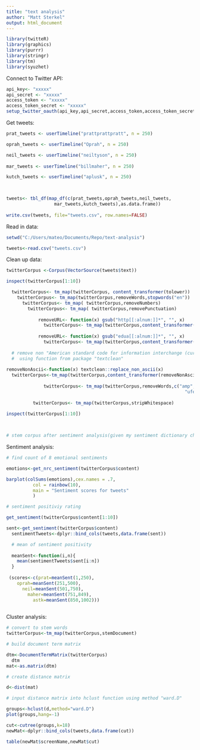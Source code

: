 ```yaml
---
title: "text analysis"
author: "Matt Sterkel"
output: html_document
---
```


```r
library(twitteR)
library(graphics)
library(purrr)
library(stringr) 
library(tm)
library(syuzhet)
```

Connect to Twitter API:

```r

api_key<- "xxxxx"
api_secret <- "xxxxx"
access_token <- "xxxxx"
access_token_secret <- "xxxxx"
setup_twitter_oauth(api_key,api_secret,access_token,access_token_secret)
```


Get tweets:

```r

prat_tweets <- userTimeline("prattprattpratt", n = 250)

oprah_tweets <- userTimeline("Oprah", n = 250)

neil_tweets <- userTimeline("neiltyson", n = 250)
 
mar_tweets <- userTimeline("billmaher", n = 250)

kutch_tweets <- userTimeline("aplusk", n = 250)
  


tweets<- tbl_df(map_df(c(prat_tweets,oprah_tweets,neil_tweets,
                  mar_tweets,kutch_tweets),as.data.frame))  
  
write.csv(tweets, file="tweets.csv", row.names=FALSE)  

```

Read in data:

```r

setwd("C:/Users/mateo/Documents/Repo/text-analysis")

tweets<-read.csv("tweets.csv")
```

Clean up data:

```r
twitterCorpus <-Corpus(VectorSource(tweets$text))

inspect(twitterCorpus[1:10])

  twitterCorpus<- tm_map(twitterCorpus, content_transformer(tolower))
    twitterCorpus<- tm_map(twitterCorpus,removeWords,stopwords("en"))
      twitterCorpus<- tm_map( twitterCorpus,removeNumbers)
        twitterCorpus<- tm_map( twitterCorpus,removePunctuation)
           
            removeURL<- function(x) gsub("http[[:alnum:]]*", "", x)   
              twitterCorpus<- tm_map(twitterCorpus,content_transformer(removeURL))
                
            removeURL<- function(x) gsub("edua[[:alnum:]]*", "", x)   
              twitterCorpus<- tm_map(twitterCorpus,content_transformer(removeURL))
              
  # remove non "American standard code for information interchange (curly quotes and ellipsis)"
  #  using function from package "textclean"            
                           
removeNonAscii<-function(x) textclean::replace_non_ascii(x) 
  twitterCorpus<-tm_map(twitterCorpus,content_transformer(removeNonAscii))
              
              twitterCorpus<- tm_map(twitterCorpus,removeWords,c("amp","ufef",
                                                                   "ufeft","uufefuufefuufef","uufef","s"))  
              
          twitterCorpus<- tm_map(twitterCorpus,stripWhitespace)
          
inspect(twitterCorpus[1:10])
 


# stem corpus after sentiment analysis(given my sentiment dictionary choice), but before cluster analysis


```

Sentiment analysis:

```r
# find count of 8 emotional sentiments

emotions<-get_nrc_sentiment(twitterCorpus$content)

barplot(colSums(emotions),cex.names = .7,
          col = rainbow(10),
          main = "Sentiment scores for tweets"
          )

```




```r
# sentiment positiviy rating

get_sentiment(twitterCorpus$content[1:10])

sent<-get_sentiment(twitterCorpus$content)
  sentimentTweets<-dplyr::bind_cols(tweets,data.frame(sent))

  # mean of sentiment positivity
  
  meanSent<-function(i,n){
    mean(sentimentTweets$sent[i:n])
  }
  
 (scores<-c(prat=meanSent(1,250),
    oprah=meanSent(251,500),
      neil=meanSent(501,750),
        maher=meanSent(751,849),
          astk=meanSent(850,1002)))
          

```






Cluster analysis:

```r
# convert to stem words
twitterCorpus<-tm_map(twitterCorpus,stemDocument)

# build document term matrix

dtm<-DocumentTermMatrix(twitterCorpus)
  dtm
mat<-as.matrix(dtm)

# create distance matrix

d<-dist(mat)

# input distance matrix into hclust function using method "ward.D"

groups<-hclust(d,method="ward.D")
plot(groups,hang=-1)

cut<-cutree(groups,k=18)
newMat<-dplyr::bind_cols(tweets,data.frame(cut))

table(newMat$screenName,newMat$cut)
```


